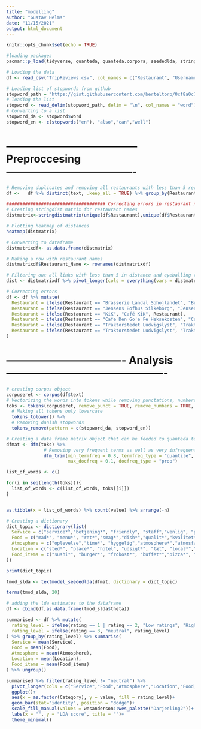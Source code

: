 ```yaml
---
title: "modelling"
author: "Gustav Helms"
date: "11/15/2021"
output: html_document
---
```


```r
knitr::opts_chunk$set(echo = TRUE)
```

```r
#loading packages
pacman::p_load(tidyverse, quanteda, quanteda.corpora, seededlda, stringdist, stopwords)
```

```r
# Loading the data
df <- read_csv("TripReviews.csv", col_names = c("Restaurant", "Username", "ratingDate", "text", "rating"))

# Loading list of stopwords from github
stopword_path = "https://gist.githubusercontent.com/berteltorp/0cf8a0c7afea7f25ed754f24cfc2467b/raw/305d8e3930cc419e909d49d4b489c9773f75b2d6/stopord.txt"
# loading the list
stopword <- read_delim(stopword_path, delim = "\n", col_names = "word")
# Converting to a list
stopword_da <- stopword$word
stopword_en <- c(stopwords("en"), "also","can","well")
```


# -------------------------------------- Preproccesing -------------------------------------

```r
# Removing duplicates and removing all restaurants with less than 5 reviews
df <-   df %>% distinct(text, .keep_all = TRUE) %>% group_by(Restaurant) %>% filter(n() >= 5)
```

```r
##################################### Correcting errors in restaurant names ############################
# Creating stringdist matrix for restaurant names
distmatrix<-stringdistmatrix(unique(df$Restaurant),unique(df$Restaurant), useNames=TRUE ,method = "osa")

# Plotting heatmap of distances
heatmap(distmatrix)
```
```r
# Converting to dataframe
distmatrixdf<- as.data.frame(distmatrix)

# Making a row with restaurant names
distmatrixdf$Restaurant_Name <- rownames(distmatrixdf)

# Filtering out all links with less than 5 in distance and eyeballing the results to decide what links to merge
dist <- distmatrixdf %>% pivot_longer(cols = everything(vars = distmatrixdf$Restaurant_Name)) %>% filter(value <= 5 & value != 0)

# Correcting errors
df <- df %>% mutate(
  Restaurant = ifelse(Restaurant == "Brasserie Landal Sohojlandet", "Brasserie Landal Søhøjlandet", Restaurant),
  Restaurant = ifelse(Restaurant == "Jensens Bofhus Silkeborg", "Jensens Bøfhus Silkeborg", Restaurant),
  Restaurant = ifelse(Restaurant == "KiK", "Café KiK", Restaurant),
  Restaurant = ifelse(Restaurant == "Cafe Den Go'e Fe Heksekosten", "Café Den Go'e Fe Heksekosten", Restaurant),
  Restaurant = ifelse(Restaurant == "Traktorstedet Ludvigslyst", "Traktørstedet Ludvigslyst", Restaurant),
  Restaurant = ifelse(Restaurant == "Traktorstedet Ludvigslyst", "Traktørstedet Ludvigslyst", Restaurant)
)
```

# ---------------------------------- Analysis ----------------------------------------------
```r
# creating corpus object
corpuseret <- corpus(df$text)
# Vectorizing the words into tokens while removing punctations, numbers and other symbols
toks <- tokens(corpuseret, remove_punct = TRUE, remove_numbers = TRUE, remove_symbol = TRUE) %>% 
  # Making all tokens only lowercase
  tokens_tolower() %>% 
  # Removing danish stopwords
  tokens_remove(pattern = c(stopword_da, stopword_en))

# Creating a data frame matrix object that can be feeded to quanteda textmodels
dfmat <- dfm(toks) %>% 
              # Removing very frequent terms as well as very infrequent terms
              dfm_trim(min_termfreq = 0.8, termfreq_type = "quantile",
                       max_docfreq = 0.1, docfreq_type = "prop")

```

```r
list_of_words <- c()

for(i in seq(length(toks))){
  list_of_words <- c(list_of_words, toks[[i]])
}


as.tibble(x = list_of_words) %>% count(value) %>% arrange(-n)
```


```r
# Creating a dictionary
dict_topic <- dictionary(list(
  Service = c("service*","betjening*", "friendly", "staff","venlig", "personale*", "qualit*","kvalitet*", "personale*", "tjener*"),
  Food = c("mad*", "menu*", "ret*","smag*","dish*","qualit*","kvalitet*"),
  Atmosphere = c("oplevelse","time*", "hyggelig","atmosphere*","atmosfære*","stemning*", "cozy*"),
  Location = c("sted*", "place*", "hotel", "udsigt*", "tæt", "local*","lokal*"),
  Food_items = c("sushi*", "burger*", "frokost*", "buffet*","pizza*", "coffee*", "brød*","vin*","dish*", "dinner*", "sandwich*", "lunch", "kaffe", "stjerneskud*", "tilbehør")
))

print(dict_topic)
```

```r
tmod_slda <- textmodel_seededlda(dfmat, dictionary = dict_topic)

terms(tmod_slda, 20)
```

```r
# adding the lda estimates to the dataframe
df <- cbind(df,as.data.frame(tmod_slda$theta)) 

summarised <- df %>% mutate(
  rating_level = ifelse(rating == 1 | rating == 2, "Low ratings", "High ratings"),
  rating_level = ifelse(rating == 3, "neutral", rating_level)
) %>% group_by(rating_level) %>% summarise(
  Service = mean(Service),
  Food = mean(Food),
  Atmosphere = mean(Atmosphere),
  Location = mean(Location),
  Food_items = mean(Food_items)
) %>% ungroup() 

summarised %>% filter(rating_level != "neutral") %>% 
  pivot_longer(cols = c("Service","Food","Atmosphere","Location","Food_items"), names_to = "Category") %>% 
  ggplot()+
  aes(x = as.factor(Category), y = value, fill = rating_level)+
  geom_bar(stat="identity", position = "dodge")+
  scale_fill_manual(values = wesanderson::wes_palette("Darjeeling2"))+
  labs(x = "", y = "LDA score", title = "")+
  theme_minimal()

```

